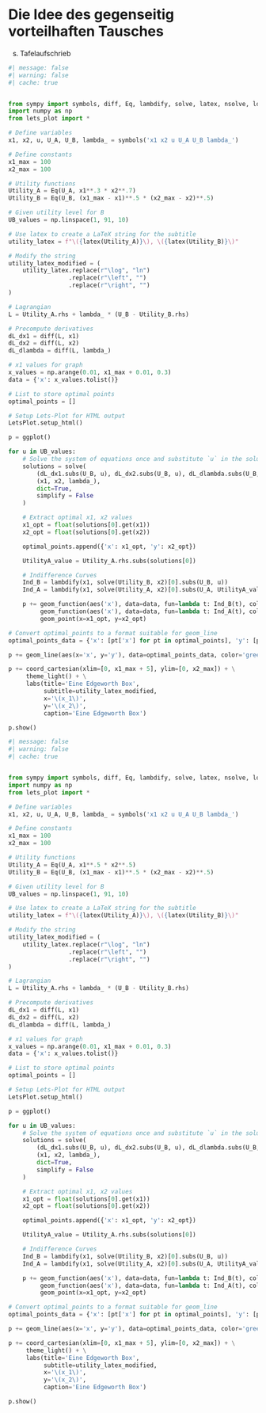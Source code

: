 # Die Idee des gegenseitig vorteilhaften Tausches

s. Tafelaufschrieb

```python
#| message: false
#| warning: false
#| cache: true


from sympy import symbols, diff, Eq, lambdify, solve, latex, nsolve, log
import numpy as np
from lets_plot import *

# Define variables
x1, x2, u, U_A, U_B, lambda_ = symbols('x1 x2 u U_A U_B lambda_')

# Define constants
x1_max = 100
x2_max = 100

# Utility functions
Utility_A = Eq(U_A, x1**.3 * x2**.7)
Utility_B = Eq(U_B, (x1_max - x1)**.5 * (x2_max - x2)**.5)

# Given utility level for B
UB_values = np.linspace(1, 91, 10)

# Use latex to create a LaTeX string for the subtitle
utility_latex = f"\({latex(Utility_A)}\), \({latex(Utility_B)}\)"

# Modify the string
utility_latex_modified = (
    utility_latex.replace(r"\log", "ln")
                 .replace(r"\left", "")
                 .replace(r"\right", "")
)

# Lagrangian
L = Utility_A.rhs + lambda_ * (U_B - Utility_B.rhs)

# Precompute derivatives
dL_dx1 = diff(L, x1)
dL_dx2 = diff(L, x2)
dL_dlambda = diff(L, lambda_)

# x1 values for graph
x_values = np.arange(0.01, x1_max + 0.01, 0.3)
data = {'x': x_values.tolist()}

# List to store optimal points
optimal_points = []

# Setup Lets-Plot for HTML output
LetsPlot.setup_html()

p = ggplot()

for u in UB_values:
    # Solve the system of equations once and substitute `u` in the solutions
    solutions = solve(
        (dL_dx1.subs(U_B, u), dL_dx2.subs(U_B, u), dL_dlambda.subs(U_B, u)),
        (x1, x2, lambda_),
        dict=True,
        simplify = False
    )

    # Extract optimal x1, x2 values
    x1_opt = float(solutions[0].get(x1))
    x2_opt = float(solutions[0].get(x2))

    optimal_points.append({'x': x1_opt, 'y': x2_opt})

    UtilityA_value = Utility_A.rhs.subs(solutions[0])

    # Indifference Curves
    Ind_B = lambdify(x1, solve(Utility_B, x2)[0].subs(U_B, u))
    Ind_A = lambdify(x1, solve(Utility_A, x2)[0].subs(U_A, UtilityA_value))

    p += geom_function(aes('x'), data=data, fun=lambda t: Ind_B(t), color='red') + \
         geom_function(aes('x'), data=data, fun=lambda t: Ind_A(t), color='blue') + \
         geom_point(x=x1_opt, y=x2_opt)

# Convert optimal_points to a format suitable for geom_line
optimal_points_data = {'x': [pt['x'] for pt in optimal_points], 'y': [pt['y'] for pt in optimal_points]}

p += geom_line(aes(x='x', y='y'), data=optimal_points_data, color='green')

p += coord_cartesian(xlim=[0, x1_max + 5], ylim=[0, x2_max]) + \
     theme_light() + \
     labs(title='Eine Edgeworth Box',
          subtitle=utility_latex_modified,
          x='\(x_1\)',
          y='\(x_2\)',
          caption='Eine Edgeworth Box')

p.show()

```


```python
#| message: false
#| warning: false
#| cache: true


from sympy import symbols, diff, Eq, lambdify, solve, latex, nsolve, log
import numpy as np
from lets_plot import *

# Define variables
x1, x2, u, U_A, U_B, lambda_ = symbols('x1 x2 u U_A U_B lambda_')

# Define constants
x1_max = 100
x2_max = 100

# Utility functions
Utility_A = Eq(U_A, x1**.5 * x2**.5)
Utility_B = Eq(U_B, (x1_max - x1)**.5 * (x2_max - x2)**.5)

# Given utility level for B
UB_values = np.linspace(1, 91, 10)

# Use latex to create a LaTeX string for the subtitle
utility_latex = f"\({latex(Utility_A)}\), \({latex(Utility_B)}\)"

# Modify the string
utility_latex_modified = (
    utility_latex.replace(r"\log", "ln")
                 .replace(r"\left", "")
                 .replace(r"\right", "")
)

# Lagrangian
L = Utility_A.rhs + lambda_ * (U_B - Utility_B.rhs)

# Precompute derivatives
dL_dx1 = diff(L, x1)
dL_dx2 = diff(L, x2)
dL_dlambda = diff(L, lambda_)

# x1 values for graph
x_values = np.arange(0.01, x1_max + 0.01, 0.3)
data = {'x': x_values.tolist()}

# List to store optimal points
optimal_points = []

# Setup Lets-Plot for HTML output
LetsPlot.setup_html()

p = ggplot()

for u in UB_values:
    # Solve the system of equations once and substitute `u` in the solutions
    solutions = solve(
        (dL_dx1.subs(U_B, u), dL_dx2.subs(U_B, u), dL_dlambda.subs(U_B, u)),
        (x1, x2, lambda_),
        dict=True,
        simplify = False
    )

    # Extract optimal x1, x2 values
    x1_opt = float(solutions[0].get(x1))
    x2_opt = float(solutions[0].get(x2))

    optimal_points.append({'x': x1_opt, 'y': x2_opt})

    UtilityA_value = Utility_A.rhs.subs(solutions[0])

    # Indifference Curves
    Ind_B = lambdify(x1, solve(Utility_B, x2)[0].subs(U_B, u))
    Ind_A = lambdify(x1, solve(Utility_A, x2)[0].subs(U_A, UtilityA_value))

    p += geom_function(aes('x'), data=data, fun=lambda t: Ind_B(t), color='red') + \
         geom_function(aes('x'), data=data, fun=lambda t: Ind_A(t), color='blue') + \
         geom_point(x=x1_opt, y=x2_opt)

# Convert optimal_points to a format suitable for geom_line
optimal_points_data = {'x': [pt['x'] for pt in optimal_points], 'y': [pt['y'] for pt in optimal_points]}

p += geom_line(aes(x='x', y='y'), data=optimal_points_data, color='green')

p += coord_cartesian(xlim=[0, x1_max + 5], ylim=[0, x2_max]) + \
     theme_light() + \
     labs(title='Eine Edgeworth Box',
          subtitle=utility_latex_modified,
          x='\(x_1\)',
          y='\(x_2\)',
          caption='Eine Edgeworth Box')

p.show()

```
